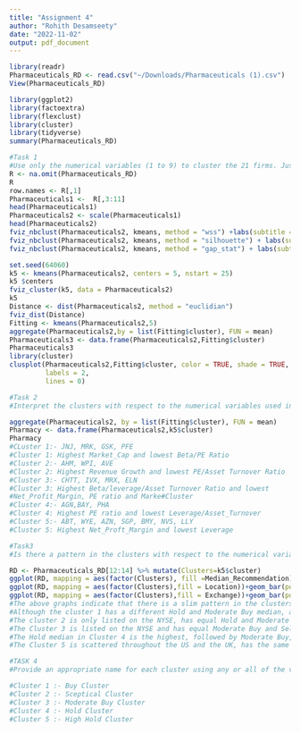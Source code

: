```yaml
---
title: "Assignment 4"
author: "Rohith Desamseety"
date: "2022-11-02"
output: pdf_document
---
```

```r
library(readr)
Pharmaceuticals_RD <- read.csv("~/Downloads/Pharmaceuticals (1).csv")
View(Pharmaceuticals_RD)
```

```r
library(ggplot2)
library(factoextra)
library(flexclust)
library(cluster)
library(tidyverse)
summary(Pharmaceuticals_RD)

#Task 1
#Use only the numerical variables (1 to 9) to cluster the 21 firms. Justify the various choices made in conducting the cluster analysis, such as weights for different variables, the specific clustering algorithm(s) used, the number of clusters formed, and so on. 
R <- na.omit(Pharmaceuticals_RD)
R
row.names <- R[,1]
Pharmaceuticals1 <-  R[,3:11]
head(Pharmaceuticals1)
Pharmaceuticals2 <- scale(Pharmaceuticals1)
head(Pharmaceuticals2)
fviz_nbclust(Pharmaceuticals2, kmeans, method = "wss") +labs(subtitle = "Elbow Method")
fviz_nbclust(Pharmaceuticals2, kmeans, method = "silhouette") + labs(subtitle = "Silhouette Method")
fviz_nbclust(Pharmaceuticals2, kmeans, method = "gap_stat") + labs(subtitle = "Gap Stat Method")
```
```r
set.seed(64060)
k5 <- kmeans(Pharmaceuticals2, centers = 5, nstart = 25)
k5 $centers
fviz_cluster(k5, data = Pharmaceuticals2)
k5
Distance <- dist(Pharmaceuticals2, method = "euclidian")
fviz_dist(Distance)
Fitting <- kmeans(Pharmaceuticals2,5)
aggregate(Pharmaceuticals2,by = list(Fitting$cluster), FUN = mean)
Pharmaceuticals3 <- data.frame(Pharmaceuticals2,Fitting$cluster)
Pharmaceuticals3
library(cluster)
clusplot(Pharmaceuticals2,Fitting$cluster, color = TRUE, shade = TRUE, 
         labels = 2,
         lines = 0)
```


```r
#Task 2
#Interpret the clusters with respect to the numerical variables used in forming the clusters.

aggregate(Pharmaceuticals2, by = list(Fitting$cluster), FUN = mean)
Pharmacy <- data.frame(Pharmaceuticals2,k5$cluster)
Pharmacy
#CLuster 1:- JNJ, MRK, GSK, PFE
#Cluster 1: Highest Market_Cap and lowest Beta/PE Ratio
#Cluster 2:- AHM, WPI, AVE
#Cluster 2: Highest Revenue Growth and lowest PE/Asset Turnover Ratio
#Cluster 3:- CHTT, IVX, MRX, ELN
#Cluster 3: Highest Beta/leverage/Asset Turnover Ratio and lowest 
#Net_Profit_Margin, PE ratio and Marke#Cluster
#Cluster 4:- AGN,BAY, PHA
#Cluster 4: Highest PE ratio and lowest Leverage/Asset_Turnover
#Cluster 5:- ABT, WYE, AZN, SGP, BMY, NVS, LLY
#Cluster 5: Highest Net_Proft_Margin and lowest Leverage
```


```r
#Task3
#Is there a pattern in the clusters with respect to the numerical variables (10 to 12)? #(those not used in forming the clusters)

RD <- Pharmaceuticals_RD[12:14] %>% mutate(Clusters=k5$cluster)
ggplot(RD, mapping = aes(factor(Clusters), fill =Median_Recommendation))+geom_bar(position='dodge')+labs(x ='Clusters')
ggplot(RD, mapping = aes(factor(Clusters),fill = Location))+geom_bar(position = 'dodge')+labs(x ='Clusters')
ggplot(RD, mapping = aes(factor(Clusters),fill = Exchange))+geom_bar(position = 'dodge')+labs(x ='Clusters')
#The above graphs indicate that there is a slim pattern in the clusters.
#Although the cluster 1 has a different Hold and Moderate Buy median, a different count from the US and Germany, and a different country count, the firms are evenly divided among AMEX,NASDAQ and NYSE.
#The cluster 2 is only listed on the NYSE, has equal Hold and Moderate Buy medians, and is evenly divided across the US and Canada.
#The Cluster 3 is listed on the NYSE and has equal Moderate Buy and Sell medians as well as a separate count from France, Ireland, and the US.
#The Hold median in Cluster 4 is the highest, followed by Moderate Buy, Strong Buy, and Hold medians. They come from the US, the UK, and Switzerland, and they are listed on the NYSE.
#The Cluster 5 is scattered throughout the US and the UK, has the same hold and moderate buy medians, and is likewise listed on the NYSE.
```


```r
#TASK 4
#Provide an appropriate name for each cluster using any or all of the variables in the dataset. 

#Cluster 1 :- Buy Cluster
#Cluster 2 :- Sceptical Cluster
#Cluster 3 :- Moderate Buy Cluster
#Cluster 4 :- Hold Cluster
#Cluster 5 :- High Hold Cluster 
```
